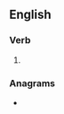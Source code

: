 ==English==

===Verb===
{{head|en|verb form}}

# {{en-past of|trope}}

===Anagrams===
* {{anagrams|en|de trop|deport|ported|red top|red-top|redtop}}